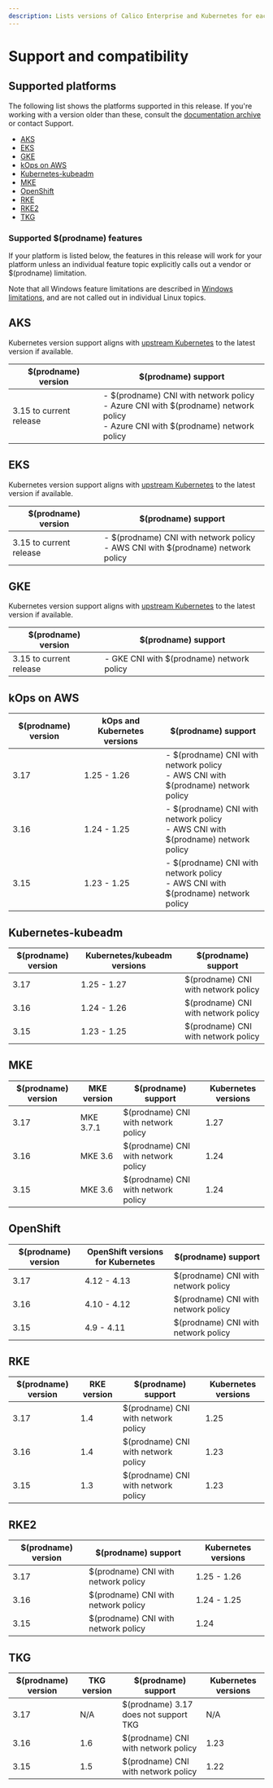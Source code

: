 ```yaml
---
description: Lists versions of Calico Enterprise and Kubernetes for each platform.
---
```


# Support and compatibility

## Supported platforms

The following list shows the platforms supported in this release.  If you're working with a version older than these, consult the [documentation archive](https://docs.tigera.io/archive) or contact Support.

- [AKS](#aks)
- [EKS](#eks)
- [GKE](#gke)
- [kOps on AWS](#kops-on-aws)
- [Kubernetes-kubeadm](#kubernetes-kubeadm)
- [MKE](#mke)
- [OpenShift](#openshift)
- [RKE](#rke)
- [RKE2](#rke2)
- [TKG](#tkg)

### Supported $(prodname) features

If your platform is listed below, the features in this release will work for your platform unless an individual feature topic explicitly calls out a vendor or $(prodname) limitation.

Note that all Windows feature limitations are described in [Windows limitations](install-on-clusters/windows-calico/limitations.mdx), and are not called out in individual Linux topics.

## AKS

Kubernetes version support aligns with [upstream Kubernetes](#kubernetes-kubeadm) to the latest version if available.

| $(prodname) version | $(prodname) support                                         |
| ---------------------------- | ------------------------------------------------------------ |
| 3.15 to current release  | - $(prodname) CNI with network policy<br />- Azure CNI with $(prodname) network policy <br />- Azure CNI with $(prodname) network policy|

## EKS

Kubernetes version support aligns with [upstream Kubernetes](#kubernetes-kubeadm) to the latest version if available.

| $(prodname) version   | $(prodname) support                                         |
| ---------------------- | ------------------------------------------------------------ |
| 3.15 to current release  | - $(prodname) CNI with network policy<br />- AWS CNI with $(prodname) network policy |

## GKE

Kubernetes version support aligns with [upstream Kubernetes](#kubernetes-kubeadm) to the latest version if available.

| $(prodname) version | $(prodname) support                       |
| -------------------- | ------------------------------------------ |
| 3.15 to current release                  | - GKE CNI with $(prodname) network policy |



## kOps on AWS

| $(prodname) version | kOps and Kubernetes versions | $(prodname) support                                         |
| -------------------- | ---------------------------- | ------------------------------------------------------------ |
| 3.17                 | 1.25 - 1.26                  | - $(prodname) CNI with network policy<br />- AWS CNI with $(prodname) network policy |
| 3.16                 | 1.24 - 1.25                  | - $(prodname) CNI with network policy<br />- AWS CNI with $(prodname) network policy |
| 3.15                 | 1.23 - 1.25                  | - $(prodname) CNI with network policy<br />- AWS CNI with $(prodname) network policy |

## Kubernetes-kubeadm

| $(prodname) version | Kubernetes/kubeadm versions | $(prodname) support                 |
| -------------------- | --------------------------- | ------------------------------------ |
| 3.17                 | 1.25 - 1.27                 | $(prodname) CNI with network policy |
| 3.16                 | 1.24 - 1.26                 | $(prodname) CNI with network policy |
| 3.15                 | 1.23 - 1.25                 | $(prodname) CNI with network policy |

## MKE

| $(prodname) version | MKE version                          | $(prodname) support                 | Kubernetes versions |
| -------------------- | ------------------------------------ | ------------------------------------ | ------------------- |
| 3.17                 | MKE 3.7.1                            | $(prodname) CNI with network policy | 1.27                |
| 3.16                 | MKE 3.6                              | $(prodname) CNI with network policy | 1.24                |
| 3.15                 | MKE 3.6                              | $(prodname) CNI with network policy | 1.24                |

## OpenShift

| $(prodname) version | OpenShift versions for Kubernetes | $(prodname) support                 |
| -------------------- | --------------------------------- | ------------------------------------ |
| 3.17                 | 4.12 - 4.13                       | $(prodname) CNI with network policy |
| 3.16                 | 4.10 - 4.12                       | $(prodname) CNI with network policy |
| 3.15                 | 4.9 - 4.11                        | $(prodname) CNI with network policy |

## RKE

| $(prodname) version | RKE version | $(prodname) support                 | Kubernetes versions |
| -------------------- | ----------- | ------------------------------------ | ------------------- |
| 3.17                 | 1.4         | $(prodname) CNI with network policy | 1.25                |
| 3.16                 | 1.4         | $(prodname) CNI with network policy | 1.23                |
| 3.15                 | 1.3         | $(prodname) CNI with network policy | 1.23                |

## RKE2

| $(prodname) version | $(prodname) support                 | Kubernetes versions |
| -------------------- | ------------------------------------ | ------------------- |
| 3.17                 | $(prodname) CNI with network policy | 1.25 - 1.26         |
| 3.16                 | $(prodname) CNI with network policy | 1.24 - 1.25         |
| 3.15                 | $(prodname) CNI with network policy | 1.24                |

## TKG

| $(prodname) version | TKG version | $(prodname) support                 | Kubernetes versions    |
| -------------------- | ----------- | ------------------------------------ | ---------------------- |
| 3.17                 | N/A        | $(prodname) 3.17 does not support TKG | N/A                   |
| 3.16                 | 1.6         | $(prodname) CNI with network policy | 1.23                   |
| 3.15                 | 1.5         | $(prodname) CNI with network policy | 1.22                   |